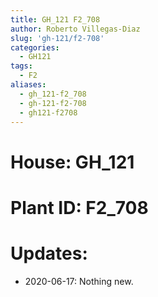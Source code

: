 ```yaml
---
title: GH_121 F2_708
author: Roberto Villegas-Diaz
slug: 'gh-121/f2-708'
categories:
  - GH121
tags:
  - F2
aliases:
  - gh_121-f2_708
  - gh-121-f2-708
  - gh121-f2708
---
```


# **House**: GH_121
# **Plant ID**: F2_708
# **Updates**: 
 - 2020-06-17: Nothing new.
